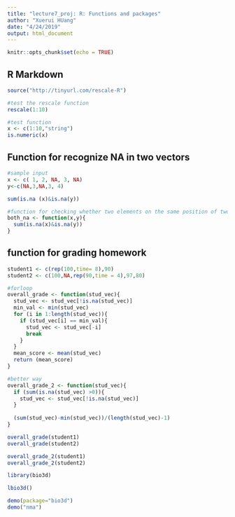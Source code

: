 ```yaml
---
title: "lecture7_proj: R: Functions and packages"
author: "Xuerui HUang"
date: "4/24/2019"
output: html_document
---
```


```r
knitr::opts_chunk$set(echo = TRUE)
```

## R Markdown
```r
source("http://tinyurl.com/rescale-R")
```
```r
#test the rescale function
rescale(1:10)

#test function
x <- c(1:10,"string")
is.numeric(x)

```

## Function for recognize NA in two vectors
```r
#sample input
x <- c( 1, 2, NA, 3, NA)
y<-c(NA,3,NA,3, 4)

sum(is.na (x)&is.na(y))

#function for checking whether two elements on the same position of two vectors have NA
both_na <- function(x,y){
  sum(is.na(x)&is.na(y))
}

```
## function for grading homework
```r

student1 <- c(rep(100,time= 8),90)
student2 <- c(100,NA,rep(90,time = 4),97,80)

#forloop
overall_grade <- function(stud_vec){
  stud_vec <- stud_vec[!is.na(stud_vec)]
  min_val <- min(stud_vec)
  for (i in 1:length(stud_vec)){
    if (stud_vec[i] == min_val){
      stud_vec <- stud_vec[-i]
      break
    }
  }
  mean_score <- mean(stud_vec)
  return (mean_score)
}

#better way
overall_grade_2 <- function(stud_vec){
  if (sum(is.na(stud_vec) >0)){
    stud_vec <- stud_vec[!is.na(stud_vec)]
  }
  
  (sum(stud_vec)-min(stud_vec))/(length(stud_vec)-1)
}

overall_grade(student1)
overall_grade(student2)

overall_grade_2(student1)
overall_grade_2(student2)
```


```r
library(bio3d)

lbio3d()

demo(package="bio3d")
demo("nma")
```

